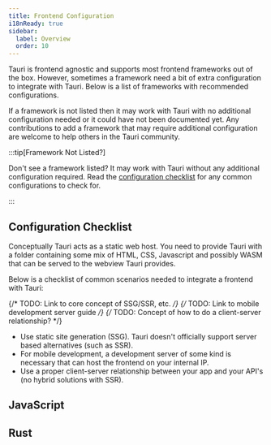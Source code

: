 ```yaml
---
title: Frontend Configuration
i18nReady: true
sidebar:
  label: Overview
  order: 10
---
```



Tauri is frontend agnostic and supports most frontend frameworks out of the box. However, sometimes a framework need a bit of extra configuration to integrate with Tauri. Below is a list of frameworks with recommended configurations.

If a framework is not listed then it may work with Tauri with no additional configuration needed or it could have not been documented yet. Any contributions to add a framework that may require additional configuration are welcome to help others in the Tauri community.

:::tip[Framework Not Listed?]

Don't see a framework listed? It may work with Tauri without any additional configuration required. Read the [configuration checklist](/start/frontend-configuration/#configuration-checklist) for any common configurations to check for.

:::

## Configuration Checklist

Conceptually Tauri acts as a static web host. You need to provide Tauri with a folder containing some mix of HTML, CSS, Javascript and possibly WASM that can be served to the webview Tauri provides.

Below is a checklist of common scenarios needed to integrate a frontend with Tauri:

{/* TODO: Link to core concept of SSG/SSR, etc. */}
{/* TODO: Link to mobile development server guide */}
{/* TODO: Concept of how to do a client-server relationship? */}

- Use static site generation (SSG). Tauri doesn't officially support server based alternatives (such as SSR).
- For mobile development, a development server of some kind is necessary that can host the frontend on your internal IP.
- Use a proper client-server relationship between your app and your API's (no hybrid solutions with SSR).

## JavaScript

<CardGrid>
	<LinkCard title="Next.js" href="/start/frontend-configuration/nextjs" />
	<LinkCard title="Nuxt" href="/start/frontend-configuration/nuxt" />
	<LinkCard title="Qwik" href="/start/frontend-configuration/qwik" />
	<LinkCard title="Svelte" href="/start/frontend-configuration/svelte" />
	<LinkCard title="Vite" href="/start/frontend-configuration/vite" />
	<LinkCard title="Webpack" href="/start/frontend-configuration/webpack" />
</CardGrid>

## Rust

<CardGrid>
	<LinkCard title="Leptos" href="/start/frontend-configuration/leptos" />
	<LinkCard title="Sycamore" href="/start/frontend-configuration/sycamore" />
	<LinkCard title="Trunk" href="/start/frontend-configuration/trunk" />
	<LinkCard title="Yew" href="/start/frontend-configuration/yew" />
</CardGrid>
